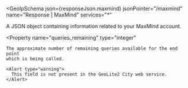 
<GeoIpSchema
  json={responseJson.maxmind}
  jsonPointer="/maxmind"
  name="Response | MaxMind"
  services="*"
>
  A JSON object containing information related to your MaxMind account.

  <Property
    name="queries_remaining"
    type="integer"
  >
    The approximate number of remaining queries available for the end point
    which is being called.

    <Alert type="warning">
      This field is not present in the GeoLite2 City web service.
    </Alert>
  </Property>
</GeoIpSchema>
